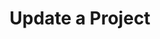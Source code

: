 ---
title: "Update a Project"
openapi: "PATCH /projects/{idOrName}"
description: 'Update the fields of a project using either its name or id.'
---